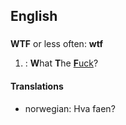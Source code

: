 ==English==

==={{Abbreviation}}===
'''WTF''' or less often: '''wtf'''

#{{cattag|Internet}}: '''W'''hat '''T'''he '''[[fuck|F]]'''[[fuck|uck]]?

====Translations====
*norwegian: Hva faen?